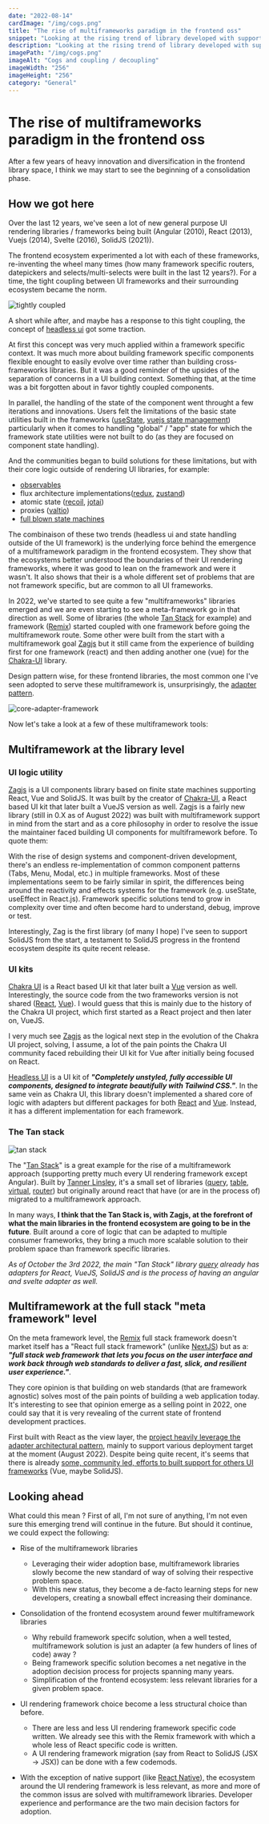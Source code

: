 ```yaml
---
date: "2022-08-14"
cardImage: "/img/cogs.png"
title: "The rise of multiframeworks paradigm in the frontend oss"
snippet: "Looking at the rising trend of library developed with support to many UI frameworks."
description: "Looking at the rising trend of library developed with support to many UI frameworks."
imagePath: "/img/cogs.png"
imageAlt: "Cogs and coupling / decoupling"
imageWidth: "256"
imageHeight: "256"
category: "General"
---
```



# The rise of multiframeworks paradigm in the frontend oss

<PostIntro publishedAt="August 14th 2022" editedAt="October 3rd 2022" category="General" />

After a few years of heavy innovation and diversification in the frontend library space, I think we may start to see the beginning of a consolidation phase.

## How we got here

Over the last 12 years, we've seen a lot of new general purpose UI rendering libraries / frameworks being built (Angular (2010), React (2013), Vuejs (2014), Svelte (2016), SolidJS (2021)).

The frontend ecosystem experimented a lot with each of these frameworks, re-inventing the wheel many times (how many framework specific routers, datepickers and selects/multi-selects were built in the last 12 years?).
For a time, the tight coupling between UI frameworks and their surrounding ecosystem became the norm.

![tightly coupled](/img/tight-coupling-framework-lib.png)

A short while after, and maybe has a response to this tight coupling, the concept of [headless ui](https://www.merrickchristensen.com/articles/headless-user-interface-components/) got some traction.

At first this concept was very much applied within a framework specific context.
It was much more about building framework specific components flexible enought to easily evolve over time rather than building cross-frameworks libraries.
But it was a good reminder of the upsides of the separation of concerns in a UI building context. Something that, at the time was a bit forgotten about in favor tightly coupled components.

In parallel, the handling of the state of the component went throught a few iterations and innovations.
Users felt the limitations of the basic state utilities built in the frameworks ([useState](https://reactjs.org/docs/hooks-reference.html#usestate), [vuejs state management](https://vuejs.org/guide/scaling-up/state-management.html)) particularly when it comes to handling "global" / "app" state for which the framework state utilities were not built to do (as they are focused on component state handling).

And the communities began to build solutions for these limitations, but with their core logic outside of rendering UI libraries, for example:

- [observables](https://rxjs.dev/)
- flux architecture implementations([redux](https://redux.js.org/), [zustand](https://github.com/pmndrs/zustand))
- atomic state ([recoil](https://recoiljs.org/fr/), [jotai](https://jotai.org/))
- proxies ([valtio](https://github.com/pmndrs/valtio))
- [full blown state machines](https://xstate.js.org/)

The combinaison of these two trends (headless ui and state handling outside of the UI framework) is the underlying force behind the emergence of a multiframework paradigm in the frontend ecosystem.
They show that the ecosystems better understood the boundaries of their UI rendering frameworks, where it was good to lean on the framework and were it wasn't.
It also shows that their is a whole different set of problems that are not framework specific, but are common to all UI frameworks.

In 2022, we've started to see quite a few "multiframeworks" libraries emerged and we are even starting to see a meta-framework go in that direction as well.
Some of libraries (the whole [Tan Stack](https://tanstack.com/) for example) and framework ([Remix](https://remix.run/)) started coupled with one framework before going the multiframework route.
Some other were built from the start with a multiframework goal [Zagjs](https://zagjs.com/) but it still came from the experience of building first for one framework (react) and then adding another one (vue) for the [Chakra-UI](https://chakra-ui.com/) library.

Design pattern wise, for these frontend libraries, the most common one I've seen adopted to serve these multiframework is, unsurprisingly, the [adapter pattern](https://en.wikipedia.org/wiki/Adapter_pattern).

![core-adapter-framework](/img/core-adapters-consumers.png)

Now let's take a look at a few of these multiframework tools:

## Multiframework at the library level

### UI logic utility

[Zagjs](https://zagjs.com/) is a UI components library based on finite state machines supporting React, Vue and SolidJS. It was built by the creator of [Chakra-UI](https://chakra-ui.com/), a React based UI kit that later built a VueJS version as well.
Zagjs is a fairly new library (still in 0.X as of August 2022) was built with multiframework support in mind from the start and as a core philosophy in order to resolve the issue the maintainer faced building UI components for multiframework before.
To quote them:

<Callout flexDir="column">
  With the rise of design systems and component-driven development, there's an endless re-implementation of common
  component patterns (Tabs, Menu, Modal, etc.) in multiple frameworks. Most of these implementations seem to be fairly
  similar in spirit, the differences being around the reactivity and effects systems for the framework (e.g. useState,
  useEffect in React.js). Framework specific solutions tend to grow in complexity over time and often become hard to
  understand, debug, improve or test.
</Callout>

Interestingly, Zag is the first library (of many I hope) I've seen to support SolidJS from the start, a testament to SolidJS progress in the frontend ecosystem despite its quite recent release.

### UI kits

[Chakra UI](https://chakra-ui.com/) is a React based UI kit that later built a [Vue](https://vue.chakra-ui.com/) version as well.
Interestingly, the source code from the two frameworks version is not shared ([React](https://github.com/chakra-ui/chakra-ui), [Vue](https://github.com/chakra-ui/chakra-ui-vue)).
I would guess that this is mainly due to the history of the Chakra UI project, which first started as a React project and then later on, VueJS.

I very much see [Zagjs](https://zagjs.com/) as the logical next step in the evolution of the Chakra UI project, solving, I assume, a lot of the pain points the Chakra UI community faced rebuilding their UI kit for Vue after initially being focused on React.

[Headless UI](https://headlessui.com/) is a UI kit of **_"Completely unstyled, fully accessible UI components, designed to integrate beautifully with Tailwind CSS."_**.
In the same vein as Chakra UI, this library doesn't implemented a shared core of logic with adapters but different packages for both [React](https://github.com/tailwindlabs/headlessui/tree/main/packages/%40headlessui-react) and [Vue](https://github.com/tailwindlabs/headlessui/tree/main/packages/%40headlessui-vue).
Instead, it has a different implementation for each framework.

### The Tan stack

![tan stack](/img/tan-stack.png)

The "[Tan Stack](https://tanstack.com/)" is a great example for the rise of a multiframework approach (supporting pretty much every UI rendering framework except Angular).
Built by [Tanner Linsley](https://twitter.com/tannerlinsley), it's a small set of libraries ([query](https://tanstack.com/query/v4), [table](https://tanstack.com/table/v8), [virtual](https://tanstack.com/virtual/v3), [router](https://tanstack.com/router/v4)) but originally around react that have (or are in the process of) migrated to a multiframework approach.

In many ways, **I think that the Tan Stack is, with Zagjs, at the forefront of what the main libraries in the frontend ecosystem are going to be in the future**.
Built around a core of logic that can be adapted to multiple consumer frameworks, they bring a much more scalable solution to their problem space than framework specific libraries.

_As of October the 3rd 2022, the main "Tan Stack" library [query](https://tanstack.com/query/v4) already has adapters for React, VueJS, SolidJS and is the process of having an angular and svelte adapter as well._

## Multiframework at the full stack "meta framework" level

On the meta framework level, the [Remix](https://remix.run/) full stack framework doesn't market itself has a "React full stack framework" (unlike [NextJS](https://nextjs.org/)) but as a:
**_"full stack web framework that lets you focus on the user interface and work back through web standards to deliver a fast, slick, and resilient user experience."_**.

They core opinion is that building on web standards (that are framework agnostic) solves most of the pain points of building a web application today.
It's interesting to see that opinion emerge as a selling point in 2022, one could say that it is very revealing of the current state of frontend development practices.

First built with React as the view layer, the [project heavily leverage the adapter architectural pattern](https://github.com/remix-run/remix/tree/main/packages), mainly to support various deployment target at the moment (August 2022).
Despite being quite recent, it's seems that there is already [some, community led, efforts to built support for others UI frameworks](https://twitter.com/ryanflorence/status/1529438363341639680) (Vue, maybe SolidJS).

## Looking ahead

What could this mean ?
First of all, I'm not sure of anything, I'm not even sure this emerging trend will continue in the future.
But should it continue, we could expect the following:

- Rise of the multiframework libraries

  - Leveraging their wider adoption base, multiframework libraries slowly become the new standard of way of solving their respective problem space.
  - With this new status, they become a de-facto learning steps for new developers, creating a snowball effect increasing their dominance.

- Consolidation of the frontend ecosystem around fewer multiframework libraries

  - Why rebuild framework specifc solution, when a well tested, multiframework solution is just an adapter (a few hunders of lines of code) away ?
  - Being framework specific solution becomes a net negative in the adoption decision process for projects spanning many years.
  - Simplification of the frontend ecosystem: less relevant libraries for a given problem space.

- UI rendering framework choice become a less structural choice than before.

  - There are less and less UI rendering framework specific code written. We already see this with the Remix framework with which a whole less of React specific code is written.
  - A UI rendering framework migration (say from React to SolidJS (JSX -> JSX)) can be done with a few codemods.

- With the exception of native support (like [React Native](https://reactnative.dev/)), the ecosystem around the UI rendering framework is less relevant, as more and more of the common issus are solved with multiframework libraries. Developer experience and performance are the two main decision factors for adoption.
